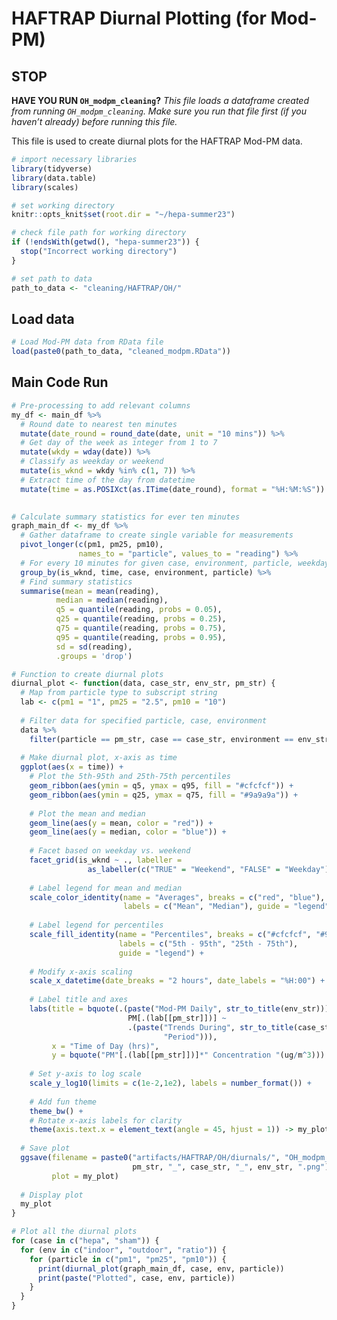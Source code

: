 # HAFTRAP Diurnal Plotting (for Mod-PM)

## STOP

**HAVE YOU RUN `OH_modpm_cleaning`?**
*This file loads a dataframe created from running `OH_modpm_cleaning`. Make sure you run that file first (if you haven't already) before running this file.*

This file is used to create diurnal plots for the HAFTRAP Mod-PM data.

```r
# import necessary libraries
library(tidyverse)
library(data.table)
library(scales)
```

```r
# set working directory
knitr::opts_knit$set(root.dir = "~/hepa-summer23")
```

```r
# check file path for working directory
if (!endsWith(getwd(), "hepa-summer23")) {
  stop("Incorrect working directory")
}
```

```r
# set path to data
path_to_data <- "cleaning/HAFTRAP/OH/"
```

## Load data
```r
# Load Mod-PM data from RData file
load(paste0(path_to_data, "cleaned_modpm.RData"))
```

## Main Code Run
```r
# Pre-processing to add relevant columns
my_df <- main_df %>%
  # Round date to nearest ten minutes
  mutate(date_round = round_date(date, unit = "10 mins")) %>%
  # Get day of the week as integer from 1 to 7
  mutate(wkdy = wday(date)) %>%
  # Classify as weekday or weekend
  mutate(is_wknd = wkdy %in% c(1, 7)) %>%
  # Extract time of the day from datetime
  mutate(time = as.POSIXct(as.ITime(date_round), format = "%H:%M:%S"))
  
```

```r
# Calculate summary statistics for ever ten minutes
graph_main_df <- my_df %>%
  # Gather dataframe to create single variable for measurements
  pivot_longer(c(pm1, pm25, pm10), 
               names_to = "particle", values_to = "reading") %>%
  # For every 10 minutes for given case, environment, particle, weekday/end
  group_by(is_wknd, time, case, environment, particle) %>%
  # Find summary statistics
  summarise(mean = mean(reading),
          median = median(reading), 
          q5 = quantile(reading, probs = 0.05), 
          q25 = quantile(reading, probs = 0.25),
          q75 = quantile(reading, probs = 0.75),
          q95 = quantile(reading, probs = 0.95),
          sd = sd(reading),
          .groups = 'drop')
```

```r
# Function to create diurnal plots
diurnal_plot <- function(data, case_str, env_str, pm_str) {
  # Map from particle type to subscript string
  lab <- c(pm1 = "1", pm25 = "2.5", pm10 = "10")
  
  # Filter data for specified particle, case, environment
  data %>%
    filter(particle == pm_str, case == case_str, environment == env_str) %>%
  
  # Make diurnal plot, x-axis as time
  ggplot(aes(x = time)) +
    # Plot the 5th-95th and 25th-75th percentiles
    geom_ribbon(aes(ymin = q5, ymax = q95, fill = "#cfcfcf")) +
    geom_ribbon(aes(ymin = q25, ymax = q75, fill = "#9a9a9a")) +
    
    # Plot the mean and median
    geom_line(aes(y = mean, color = "red")) +
    geom_line(aes(y = median, color = "blue")) +
    
    # Facet based on weekday vs. weekend
    facet_grid(is_wknd ~ ., labeller = 
                 as_labeller(c("TRUE" = "Weekend", "FALSE" = "Weekday"))) +
    
    # Label legend for mean and median
    scale_color_identity(name = "Averages", breaks = c("red", "blue"),
                         labels = c("Mean", "Median"), guide = "legend") +
    
    # Label legend for percentiles
    scale_fill_identity(name = "Percentiles", breaks = c("#cfcfcf", "#9a9a9a"),
                        labels = c("5th - 95th", "25th - 75th"),
                        guide = "legend") +
    
    # Modify x-axis scaling
    scale_x_datetime(date_breaks = "2 hours", date_labels = "%H:00") +
    
    # Label title and axes 
    labs(title = bquote(.(paste("Mod-PM Daily", str_to_title(env_str))) ~
                          PM[.(lab[[pm_str]])] ~
                          .(paste("Trends During", str_to_title(case_str),
                                  "Period"))),
         x = "Time of Day (hrs)",
         y = bquote("PM"[.(lab[[pm_str]])]*" Concentration "(ug/m^3))) +
    
    # Set y-axis to log scale
    scale_y_log10(limits = c(1e-2,1e2), labels = number_format()) +
    
    # Add fun theme
    theme_bw() +
    # Rotate x-axis labels for clarity
    theme(axis.text.x = element_text(angle = 45, hjust = 1)) -> my_plot
  
  # Save plot
  ggsave(filename = paste0("artifacts/HAFTRAP/OH/diurnals/", "OH_modpm_",
                           pm_str, "_", case_str, "_", env_str, ".png"), 
         plot = my_plot)
  
  # Display plot
  my_plot
}
```

```r
# Plot all the diurnal plots
for (case in c("hepa", "sham")) {
  for (env in c("indoor", "outdoor", "ratio")) {
    for (particle in c("pm1", "pm25", "pm10")) {
      print(diurnal_plot(graph_main_df, case, env, particle))
      print(paste("Plotted", case, env, particle))
    }
  }
}
```